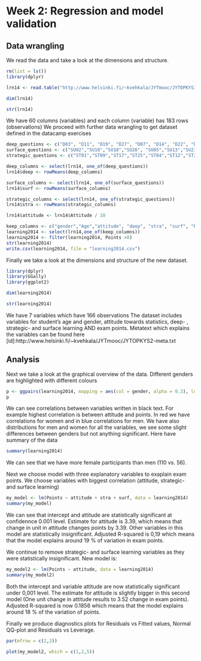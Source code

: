 # Week 2: Regression and model validation

## Data wrangling

We read the data and take a look at the dimensions and structure.

```r

rm(list = ls())
library(dplyr)

lrn14 <- read.table("http://www.helsinki.fi/~kvehkala/JYTmooc/JYTOPKYS3-data.txt",header = T,sep = "\t" )

dim(lrn14)

str(lrn14)

```


We have 60 columns (variables) and each column (variable) has 183 rows (observations)
We proceed with further data wrangling to get dataset defined in the datacamp exercises

```r
deep_questions <- c("D03", "D11", "D19", "D27", "D07", "D14", "D22", "D30","D06",  "D15", "D23", "D31")
surface_questions <- c("SU02","SU10","SU18","SU26", "SU05","SU13","SU21","SU29","SU08","SU16","SU24","SU32")
strategic_questions <- c("ST01","ST09","ST17","ST25","ST04","ST12","ST20","ST28")

deep_columns <- select(lrn14, one_of(deep_questions))
lrn14$deep <- rowMeans(deep_columns)

surface_columns <- select(lrn14, one_of(surface_questions))
lrn14$surf <- rowMeans(surface_columns)

strategic_columns <- select(lrn14, one_of(strategic_questions))
lrn14$stra <- rowMeans(strategic_columns)

lrn14$attitude <- lrn14$Attitude / 10

keep_columns <- c("gender","Age","attitude", "deep", "stra", "surf", "Points")
learning2014 <- select(lrn14,one_of(keep_columns))
learning2014 <- filter(learning2014, Points >0)
str(learning2014)
write.csv(learning2014, file = "learning2014.csv")

```

Finally we take a look at the dimensions and structure of the new dataset.


```r

library(dplyr)
library(GGally)
library(ggplot2)

dim(learning2014)

str(learning2014)

```

We have 7 variables which have 166 observations
The dataset includes variables for student's age and gender, attitude towards statistics, deep- , strategic- and surface learning AND exam points.
Metatext which explains the variables can be found here [id]:http://www.helsinki.fi/~kvehkala/JYTmooc/JYTOPKYS2-meta.txt

## Analysis


Next we take a look at the graphical overview of the data. Different genders are highlighted with different colours

```r

p <- ggpairs(learning2014, mapping = aes(col = gender, alpha = 0.3), lower = list(combo = wrap("facethist", bins = 20)))
p

```

We can see correlations between variables written in black text. For example highest correlation is between attitude and points.
In red we have correlations for women and in blue correlations for men. We have also distributions for men and women for all the variables, we see some slight differences between genders but not anything significant. Here have summary of the data

```r

summary(learning2014)

```

We can see that we have more female participants than men (110 vs. 56).

Next we choose model with three explanatory variables to exaplain exam points.
We choose variables with biggest correlation (attitude, strategic- and surface learning)

```r

my_model <- lm(Points ~ attitude + stra + surf, data = learning2014)
summary(my_model)

```

We can see that intercept and attitude are statistically significant at confidennce 0.001 level.
Estimate for attitude is 3.39, which means that change in unit in attitude changes points by 3.39.
Other variables in this model are statistically insignificant.
Adjusted R-squared is 0,19 which means that the model explains around 19 % of variation in exam points.


We continue to remove strategic- and surface learning variables as they were statistically insignificant.
New model is:

```r

my_model2 <- lm(Points ~ attitude, data = learning2014)
summary(my_model2)

```

Both the intercept and variable attitude are now statistically significant under 0,001 level.
The estimate for attitude is slightly bigger in this second model (One unit change in attitude results to 3.52 change in exam points).
Adjusted R-squared is now 0.1856 which means that the model explains around 18 % of the variation of points.

Finally we produce diagnostics plots for Residuals vs Fitted values, Normal QQ-plot and Residuals vs Leverage.

```r

par(mfrow = c(2,2))

plot(my_model2, which = c(1,2,5))

```